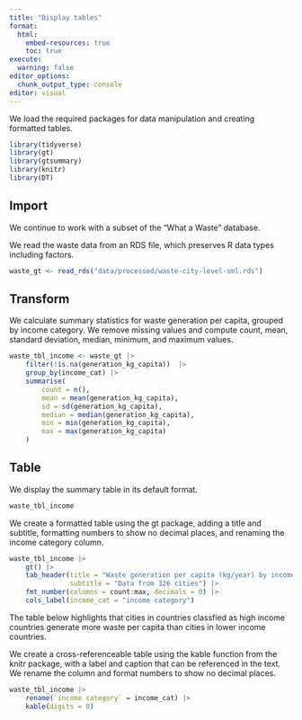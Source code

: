 ```yaml
---
title: "Display tables"
format:
  html:
    embed-resources: true
    toc: true
execute:
  warning: false
editor_options: 
  chunk_output_type: console
editor: visual
---
```


We load the required packages for data manipulation and creating formatted tables.

```r
library(tidyverse)
library(gt)
library(gtsummary)
library(knitr)
library(DT)
```

## Import

We continue to work with a subset of the "What a Waste" database.

We read the waste data from an RDS file, which preserves R data types including factors.

```r
waste_gt <- read_rds("data/processed/waste-city-level-sml.rds")
```

## Transform

We calculate summary statistics for waste generation per capita, grouped by income category. We remove missing values and compute count, mean, standard deviation, median, minimum, and maximum values.

```r
waste_tbl_income <- waste_gt |>
    filter(!is.na(generation_kg_capita))  |>
    group_by(income_cat) |>
    summarise(
        count = n(),
        mean = mean(generation_kg_capita),
        sd = sd(generation_kg_capita),
        median = median(generation_kg_capita),
        min = min(generation_kg_capita),
        max = max(generation_kg_capita)
    )
```

## Table

We display the summary table in its default format.

```r
waste_tbl_income
```

We create a formatted table using the gt package, adding a title and subtitle, formatting numbers to show no decimal places, and renaming the income category column.

```r
waste_tbl_income |>
    gt() |>
    tab_header(title = "Waste generation per capita (kg/year) by income group",
               subtitle = "Data from 326 cities") |>
    fmt_number(columns = count:max, decimals = 0) |>
    cols_label(income_cat = "income category")
```

The table below highlights that cities in countries classfied as high income countries generate more waste per capita than cities in lower income countries.

We create a cross-referenceable table using the kable function from the knitr package, with a label and caption that can be referenced in the text. We rename the column and format numbers to show no decimal places.

```r
waste_tbl_income |>
    rename(`income category` = income_cat) |>
    kable(digits = 0)
```
